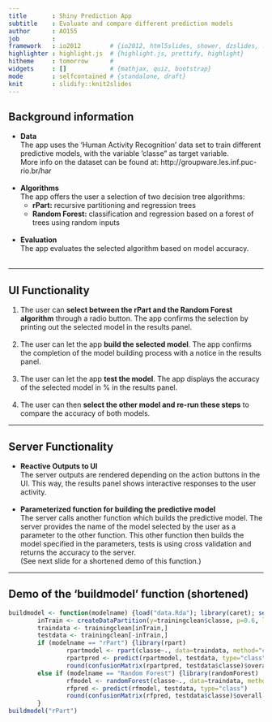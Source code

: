 ```yaml
---
title       : Shiny Prediction App
subtitle    : Evaluate and compare different prediction models
author      : AO155
job         : 
framework   : io2012        # {io2012, html5slides, shower, dzslides, ...}
highlighter : highlight.js  # {highlight.js, prettify, highlight}
hitheme     : tomorrow      # 
widgets     : []            # {mathjax, quiz, bootstrap}
mode        : selfcontained # {standalone, draft}
knit        : slidify::knit2slides
---
```


## Background information
* <b>Data</b><br>
The app uses the 'Human Activity Recognition' data set to train different predictive models, with the variable 'classe" as target variable. <br>
More info on the dataset can be found at: http://groupware.les.inf.puc-rio.br/har <br>
<br>
* <b>Algorithms</b><br>
The app offers the user a selection of two decision tree algorithms:
    + <b>rPart:</b> recursive partitioning and regression trees
    + <b>Random Forest:</b> classification and regression based on a forest of trees using random inputs<br>
<br>
* <b>Evaluation</b><br>
The app evaluates the selected algorithm based on model accuracy.<br>
<br>

---

## UI Functionality
1. The user can <b>select between the rPart and the Random Forest algorithm</b> through a radio button.
The app confirms the selection by printing out the selected model in the results panel.<br>
<br>
2. The user can let the app <b>build the selected model</b>.
The app confirms the completion of the model building process with a notice in the results panel.<br>
<br>
3. The user can let the app <b>test the model</b>.
The app displays the accuracy of the selected model in % in the results panel.<br>
<br>
4. The user can then <b>select the other model and re-run these steps</b> to compare the accuracy of both models.<br>

---

## Server Functionality
* <b>Reactive Outputs to UI</b><br>
The server outputs are rendered depending on the action buttons in the UI. This way, the results panel shows interactive responses to the user activity.<br>
<br>
* <b>Parameterized function for building the predictive model</b><br>
The server calls another function which builds the predictive model. The server provides the name of the model selected by the user as a parameter to the other function. This other function then builds the model specified in the parameters, tests is using cross validation and returns the accuracy to the server.<br>
(See next slide for a shortened demo of this function.)<br>

---

## Demo of the 'buildmodel' function (shortened)
```r
buildmodel <- function(modelname) {load("data.Rda"); library(caret); set.seed(3875)
        inTrain <- createDataPartition(y=trainingclean$classe, p=0.6, list=FALSE)
        traindata <- trainingclean[inTrain,]
        testdata <- trainingclean[-inTrain,]
        if (modelname == "rPart") {library(rpart)
                rpartmodel <- rpart(classe~., data=traindata, method="class")
                rpartpred <- predict(rpartmodel, testdata, type="class")
                round(confusionMatrix(rpartpred, testdata$classe)$overall['Accuracy'] *100, digits = 2)}
        else if (modelname == "Random Forest") {library(randomForest)
                rfmodel <- randomForest(classe~., data=traindata, method="rf")
                rfpred <- predict(rfmodel, testdata, type="class")
                round(confusionMatrix(rfpred, testdata$classe)$overall['Accuracy'] *100, digits = 2)}
        }
buildmodel("rPart")     
```







